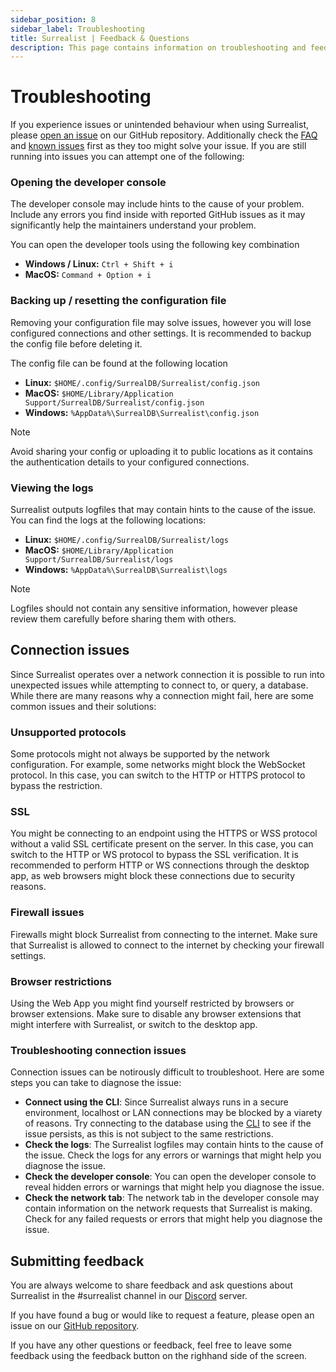 ```yaml
---
sidebar_position: 8
sidebar_label: Troubleshooting
title: Surrealist | Feedback & Questions
description: This page contains information on troubleshooting and feedback for Surrealist.
---
```


# Troubleshooting

If you experience issues or unintended behaviour when using Surrealist, please [open an issue](https://github.com/surrealdb/surrealist/issues/new/choose) on our GitHub repository.
Additionally check the [FAQ](/docs/surrealist/faqs/info) and [known issues](/docs/surrealist/faqs/known-issues) first as they too might solve your issue.
If you are still running into issues you can attempt one of the following:

### Opening the developer console

The developer console may include hints to the cause of your problem. Include any errors you find inside with reported GitHub issues as it may significantly help the maintainers understand your problem.

You can open the developer tools using the following key combination

- **Windows / Linux:** `Ctrl + Shift + i`
- **MacOS:** `Command + Option + i`

### Backing up / resetting the configuration file

Removing your configuration file may solve issues, however you will lose configured connections and other settings. It is recommended to backup the config file before deleting it.

The config file can be found at the following location

- **Linux:** `$HOME/.config/SurrealDB/Surrealist/config.json`
- **MacOS:** `$HOME/Library/Application Support/SurrealDB/Surrealist/config.json`
- **Windows:** `%AppData%\SurrealDB\Surrealist\config.json`

> [!NOTE]
> Avoid sharing your config or uploading it to public locations as it contains the authentication details to your configured connections.

### Viewing the logs

Surrealist outputs logfiles that may contain hints to the cause of the issue. You can find the logs at the following locations:

- **Linux:** `$HOME/.config/SurrealDB/Surrealist/logs`
- **MacOS:** `$HOME/Library/Application Support/SurrealDB/Surrealist/logs`
- **Windows:** `%AppData%\SurrealDB\Surrealist\logs`

> [!NOTE]
> Logfiles should not contain any sensitive information, however please review them carefully before sharing them with others.

## Connection issues

Since Surrealist operates over a network connection it is possible to run into unexpected issues while attempting to connect to, or query, a database. While there are many reasons why a connection might fail, here are some common issues and their solutions:

### Unsupported protocols

Some protocols might not always be supported by the network configuration. For example, some networks might block the WebSocket protocol. In this case, you can switch to the HTTP or HTTPS protocol to bypass the restriction.

### SSL

You might be connecting to an endpoint using the HTTPS or WSS protocol without a valid SSL certificate present on the server. In this case, you can switch to the HTTP or WS protocol to bypass the SSL verification.
It is recommended to perform HTTP or WS connections through the desktop app, as web browsers might block these connections due to security reasons.

### Firewall issues

Firewalls might block Surrealist from connecting to the internet. Make sure that Surrealist is allowed to connect to the internet by checking your firewall settings.

### Browser restrictions

Using the Web App you might find yourself restricted by browsers or browser extensions. Make sure to disable any browser extensions that might interfere with Surrealist, or switch to the desktop app.

### Troubleshooting connection issues

Connection issues can be notirously difficult to troubleshoot. Here are some steps you can take to diagnose the issue:

- **Connect using the CLI**: Since Surrealist always runs in a secure environment, localhost or LAN connections may be blocked by a viarety of reasons. Try connecting to the database using the [CLI](https://surrealdb.com/docs/surrealdb/cli) to see if the issue persists, as this is not subject to the same restrictions.
- **Check the logs**: The Surrealist logfiles may contain hints to the cause of the issue. Check the logs for any errors or warnings that might help you diagnose the issue.
- **Check the developer console**: You can open the developer console to reveal hidden errors or warnings that might help you diagnose the issue.
- **Check the network tab**: The network tab in the developer console may contain information on the network requests that Surrealist is making. Check for any failed requests or errors that might help you diagnose the issue.

## Submitting feedback

You are always welcome to share feedback and ask questions about Surrealist in the #surrealist channel in our [Discord](https://discord.gg/surrealdb) server.

If you have found a bug or would like to request a feature, please open an issue on our [GitHub repository](https://github.com/surrealdb/surrealist).

If you have any other questions or feedback, feel free to leave some feedback using the feedback button on the righhand side of the screen.